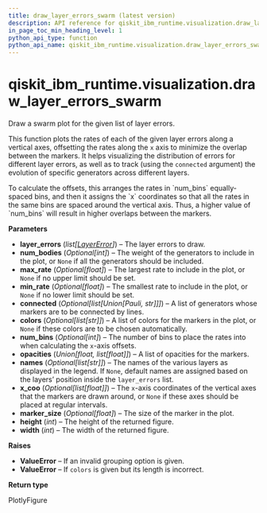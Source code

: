 ```yaml
---
title: draw_layer_errors_swarm (latest version)
description: API reference for qiskit_ibm_runtime.visualization.draw_layer_errors_swarm in the latest version of qiskit-ibm-runtime
in_page_toc_min_heading_level: 1
python_api_type: function
python_api_name: qiskit_ibm_runtime.visualization.draw_layer_errors_swarm
---
```


<span id="qiskit-ibm-runtime-visualization-draw-layer-errors-swarm" />

# qiskit\_ibm\_runtime.visualization.draw\_layer\_errors\_swarm

<Function id="qiskit_ibm_runtime.visualization.draw_layer_errors_swarm" isDedicatedPage={true} github="https://github.com/Qiskit/qiskit-ibm-runtime/tree/stable/0.41/qiskit_ibm_runtime/visualization/draw_layer_error.py#L267-L421" signature="draw_layer_errors_swarm(layer_errors, num_bodies=None, max_rate=None, min_rate=None, connected=None, colors=None, num_bins=None, opacities=0.4, names=None, x_coo=None, marker_size=None, height=500, width=800)">
  Draw a swarm plot for the given list of layer errors.

  This function plots the rates of each of the given layer errors along a vertical axes, offsetting the rates along the `x` axis to minimize the overlap between the markers. It helps visualizing the distribution of errors for different layer errors, as well as to track (using the `connected` argument) the evolution of specific generators across different layers.

  <Admonition title="Note" type="note">
    To calculate the offsets, this arranges the rates in `num_bins` equally-spaced bins, and then it assigns the `x` coordinates so that all the rates in the same bins are spaced around the vertical axis. Thus, a higher value of `num_bins` will result in higher overlaps between the markers.
  </Admonition>

  **Parameters**

  *   **layer\_errors** (*list\[*[*LayerError*](utils-noise-learner-result-layer-error "qiskit_ibm_runtime.utils.noise_learner_result.LayerError")*]*) – The layer errors to draw.
  *   **num\_bodies** (*Optional\[int]*) – The weight of the generators to include in the plot, or `None` if all the generators should be included.
  *   **max\_rate** (*Optional\[float]*) – The largest rate to include in the plot, or `None` if no upper limit should be set.
  *   **min\_rate** (*Optional\[float]*) – The smallest rate to include in the plot, or `None` if no lower limit should be set.
  *   **connected** (*Optional\[list\[Union\[Pauli, str]]]*) – A list of generators whose markers are to be connected by lines.
  *   **colors** (*Optional\[list\[str]]*) – A list of colors for the markers in the plot, or `None` if these colors are to be chosen automatically.
  *   **num\_bins** (*Optional\[int]*) – The number of bins to place the rates into when calculating the `x`-axis offsets.
  *   **opacities** (*Union\[float, list\[float]]*) – A list of opacities for the markers.
  *   **names** (*Optional\[list\[str]]*) – The names of the various layers as displayed in the legend. If `None`, default names are assigned based on the layers’ position inside the `layer_errors` list.
  *   **x\_coo** (*Optional\[list\[float]]*) – The `x`-axis coordinates of the vertical axes that the markers are drawn around, or `None` if these axes should be placed at regular intervals.
  *   **marker\_size** (*Optional\[float]*) – The size of the marker in the plot.
  *   **height** (*int*) – The height of the returned figure.
  *   **width** (*int*) – The width of the returned figure.

  **Raises**

  *   **ValueError** – If an invalid grouping option is given.
  *   **ValueError** – If `colors` is given but its length is incorrect.

  **Return type**

  PlotlyFigure
</Function>


